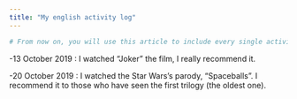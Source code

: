 ```yaml
---
title: "My english activity log"
---
```

```r
# From now on, you will use this article to include every single activity that you do in English in a chronological order (e.g. reading a book in English, watching TV shows and series in English, going to an English Evening in Mons, travelling to an English-speaking country, playing games in English such as the pretty exciting game LyricsTraining, etc.). You can even write a few lines about what you’ve watched/read/done and recommend certain things to your friends. The sky’s the limit! We value personal initiative and we will be happy to read whatever you have to offer.
```

-13 October 2019 : I watched "Joker" the film, I really recommend it.

-20 October 2019 : I watched the Star Wars's parody, "Spaceballs". I recommend it to those who have seen the first trilogy (the oldest one).



